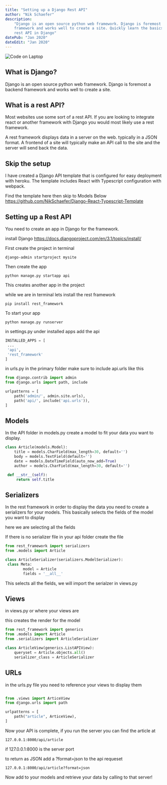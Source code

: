 ```yaml
---
title: "Setting up a Django Rest API"
author: "Nik Schaefer"
description:
    "Django is an open source python web framework. Django is foremost a backend
    framework and works well to create a site. Quickly learn the basics of a
    rest API in Django"
datePub: "Jan 2020"
dateEdit: "Jan 2020"
---
```


<img src="/blog/setting-up-django.jpg" alt="Code on Laptop" />

## What is Django?

Django is an open source python web framework. Django is foremost a backend
framework and works well to create a site.

## What is a rest API?

Most websites use some sort of a rest API. If you are looking to integrate react
or another framework with Django you would most likely use a rest framework.

A rest framework displays data in a server on the web. typically in a JSON
format. A frontend of a site will typically make an API call to the site and the
server will send back the data.

## Skip the setup

I have created a Django API template that is configured for easy deployment with
heroku. The template includes React with Typescript configuration with webpack.

Find the template here then skip to Models Below
https://github.com/NikSchaefer/Django-React-Typescript-Template

## Setting up a Rest API

You need to create an app in Django for the framework.

install Django https://docs.djangoproject.com/en/3.1/topics/install/

First create the project in terminal

```
django-admin startproject mysite
```

Then create the app

```
python manage.py startapp api
```

This creates another app in the project

while we are in terminal lets install the rest framework

```
pip install rest_framework
```

To start your app

```
python manage.py runserver
```

in settings.py under installed apps add the api

```py
INSTALLED_APPS = [
 ...
 'api',
 'rest_framework'
]
```

in urls.py in the primary folder make sure to include api.urls like this

```py
from django.contrib import admin
from django.urls import path, include

urlpatterns = [
    path('admin/', admin.site.urls),
    path('api/', include('api.urls')),
]
```

## Models

In the API folder in models.py create a model to fit your data you want to
display.

```py
class Article(models.Model):
    title = models.CharField(max_length=30, default='')
    body = models.TextField(default='')
    date = models.DateTimeField(auto_now_add=True)
    author = models.CharField(max_length=30, default='')

 def __str__(self):
     return self.title
```

## Serializers

In the rest framework in order to display the data you need to create a
serializers for your models. This basically selects the fields of the model you
want to display

here we are selecting all the fields

If there is no serializer file in your api folder create the file

```py
from rest_framework import serializers
from .models import Article

class ArticleSerializer(serializers.ModelSerializer):
 class Meta:
        model = Article
        fields = '__all__'
```

This selects all the fields, we will import the serialzer in views.py

## Views

in views.py or where your views are

this creates the render for the model

```py
from rest_framework import generics
from .models import Article
from .serializers import ArticleSerializer

class ArticleView(generics.ListAPIView):
    queryset = Article.objects.all()
    serializer_class = ArticleSerializer
```

## URLs

in the urls.py file you need to reference your views to display them

```py

from .views import ArticeView
from django.urls import path

urlpatterns = [
    path("article", ArticeView),
]
```

Now your API is complete, if you run the server you can find the article at

```
127.0.0.1:8000/api/article
```

if 127.0.0.1:8000 is the server port

to return as JSON add a ?format=json to the api requeset

```
127.0.0.1:8000/api/article?format=json
```

Now add to your models and retrieve your data by calling to that server!
